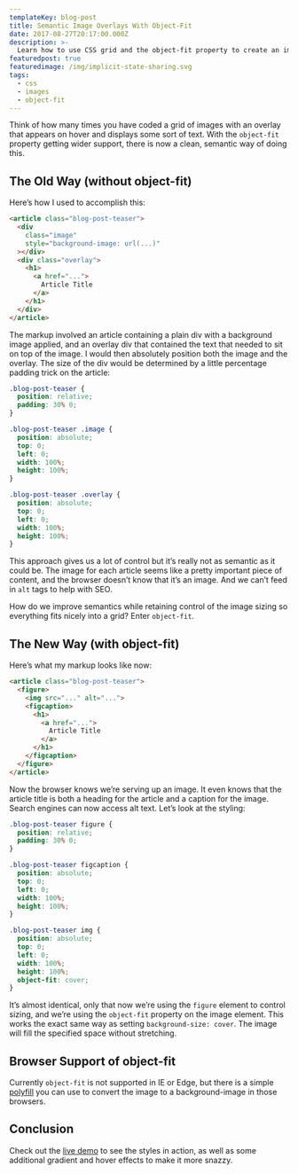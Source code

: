 ```yaml
---
templateKey: blog-post
title: Semantic Image Overlays With Object-Fit
date: 2017-08-27T20:17:00.000Z
description: >-
  Learn how to use CSS grid and the object-fit property to create an image grid with overlays that is semantic and great for SEO.
featuredpost: true
featuredimage: /img/implicit-state-sharing.svg
tags:
  - css
  - images
  - object-fit
---
```

Think of how many times you have coded a grid of images with an overlay that appears on hover and displays some sort of text. With the `object-fit` property getting wider support, there is now a clean, semantic way of doing this.

## The Old Way (without object-fit)

Here’s how I used to accomplish this:

```html
<article class="blog-post-teaser">
  <div
    class="image"
    style="background-image: url(...)"
  ></div>
  <div class="overlay">
    <h1>
      <a href="...">
        Article Title
      </a>
    </h1>
  </div>
</article>
```

The markup involved an article containing a plain div with a background image applied, and an overlay div that contained the text that needed to sit on top of the image. I would then absolutely position both the image and the overlay. The size of the div would be determined by a little percentage padding trick on the article:

```css
.blog-post-teaser {
  position: relative;
  padding: 30% 0;
}

.blog-post-teaser .image {
  position: absolute;
  top: 0;
  left: 0;
  width: 100%;
  height: 100%;
}

.blog-post-teaser .overlay {
  position: absolute;
  top: 0;
  left: 0;
  width: 100%;
  height: 100%;
}
```

This approach gives us a lot of control but it’s really not as semantic as it could be. The image for each article seems like a pretty important piece of content, and the browser doesn’t know that it’s an image. And we can’t feed in `alt` tags to help with SEO.

How do we improve semantics while retaining control of the image sizing so everything fits nicely into a grid? Enter `object-fit`.

## The New Way (with object-fit)

Here’s what my markup looks like now:

```html
<article class="blog-post-teaser">
  <figure>
    <img src="..." alt="...">
    <figcaption>
      <h1>
        <a href="...">
          Article Title
        </a>
      </h1>
    </figcaption>
  </figure>
</article>
```

Now the browser knows we’re serving up an image. It even knows that the article title is both a heading for the article and a caption for the image. Search engines can now access alt text. Let’s look at the styling:

```css
.blog-post-teaser figure {
  position: relative;
  padding: 30% 0;
}

.blog-post-teaser figcaption {
  position: absolute;
  top: 0;
  left: 0;
  width: 100%;
  height: 100%;
}

.blog-post-teaser img {
  position: absolute;
  top: 0;
  left: 0;
  width: 100%;
  height: 100%;
  object-fit: cover;
}
```

It’s almost identical, only that now we’re using the `figure` element to control sizing, and we’re using the `object-fit` property on the image element. This works the exact same way as setting `background-size: cover`. The image will fill the specified space without stretching.

## Browser Support of object-fit

Currently `object-fit` is not supported in IE or Edge, but there is a simple [polyfill](https://medium.com/@primozcigler/neat-trick-for-css-object-fit-fallback-on-edge-and-other-browsers-afbc53bbb2c3) you can use to convert the image to a background-image in those browsers.

## Conclusion

Check out the [live demo](https://codepen.io/jonathanharrell/pen/vVEerg) to see the styles in action, as well as some additional gradient and hover effects to make it more snazzy.

